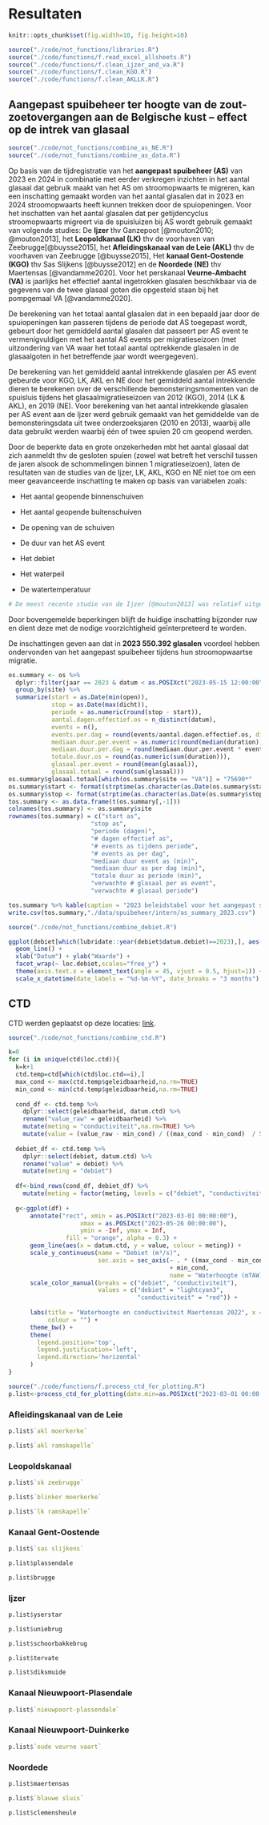 # Resultaten

```r
knitr::opts_chunk$set(fig.width=10, fig.height=10) 
```

```r
source("./code/not_functions/libraries.R")
source("./code/functions/f.read_excel_allsheets.R")
source("./code/functions/f.clean_ijzer_and_va.R")
source("./code/functions/f.clean_KGO.R")
source("./code/functions/f.clean_AKLLK.R")
```

## Aangepast spuibeheer ter hoogte van de zout-zoetovergangen aan de Belgische kust – effect op de intrek van glasaal

```r
source("./code/not_functions/combine_as_NE.R")
source("./code/not_functions/combine_as_data.R")
```

Op basis van de tijdregistratie van het **aangepast spuibeheer (AS)** van 2023 en 2024 in combinatie met eerder verkregen inzichten in het aantal glasaal dat gebruik maakt van het AS om stroomopwaarts te migreren, kan een inschatting gemaakt worden van het aantal glasalen dat in 2023 en 2024 stroomopwaarts heeft kunnen trekken door de spuiopeningen. Voor het inschatten van het aantal glasalen dat per getijdencyclus stroomopwaarts migreert via de spuisluizen bij AS wordt gebruik gemaakt van volgende studies: De **Ijzer** thv Ganzepoot [@mouton2010; @mouton2013], het **Leopoldkanaal (LK)** thv de voorhaven van Zeebrugge[@buysse2015], het **Afleidingskanaal van de Leie (AKL)** thv de voorhaven van Zeebrugge [@buysse2015], Het **kanaal Gent-Oostende (KGO)** thv Sas Slijkens [@buysse2012] en de **Noordede (NE)** thv Maertensas [@vandamme2020]. Voor het perskanaal **Veurne-Ambacht (VA)** is jaarlijks het effectief aantal ingetrokken glasalen beschikbaar via de gegevens van de twee glasaal goten die opgesteld staan bij het pompgemaal VA [@vandamme2020].

De berekening van het totaal aantal glasalen dat in een bepaald jaar door de spuiopeningen kan passeren tijdens de periode dat AS toegepast wordt, gebeurt door het gemiddeld aantal glasalen dat passeert per AS event te vermenigvuldigen met het aantal AS events per migratieseizoen (met uitzondering van VA waar het totaal aantal optrekkende glasalen in de glasaalgoten in het betreffende jaar wordt weergegeven).

De berekening van het gemiddeld aantal intrekkende glasalen per AS event gebeurde voor KGO, LK, AKL en NE door het gemiddeld aantal intrekkende dieren te berekenen over de verschillende bemonsteringsmomenten van de spuisluis tijdens het glasaalmigratieseizoen van 2012 (KGO), 2014 (LK & AKL), en 2019 (NE). Voor berekening van het aantal intrekkende glasalen per AS event aan de Ijzer werd gebruik gemaakt van het gemiddelde van de bemonsteringsdata uit twee onderzoeksjaren (2010 en 2013), waarbij alle data gebruikt werden waarbij één of twee spuien 20 cm geopend werden.

Door de beperkte data en grote onzekerheden mbt het aantal glasaal dat zich aanmeldt thv de gesloten spuien (zowel wat betreft het verschil tussen de jaren alsook de schommelingen binnen 1 migratieseizoen), laten de resultaten van de studies van de Ijzer, LK, AKL, KGO en NE niet toe om een meer geavanceerde inschatting te maken op basis van variabelen zoals:

-   Het aantal geopende binnenschuiven

-   Het aantal geopende buitenschuiven

-   De opening van de schuiven

-   De duur van het AS event

-   Het debiet

-   Het waterpeil

-   De watertemperatuur

```r
# De meest recente studie van de Ijzer [@mouton2013] was relatief uitgebreid en beschouwde meerdere variabelen maar concludeerde ook hier dat de hoeveelheid glasalen die zich aanmeldt te variabel is om de hoeveelheid glasalen die passeert eenduidig in te schatten. Het belang van het aantal dieren voor de schuiven kwam ook tot uiting bij de analyse van het effect dat het aantal open schuiven heeft: Op het eerste zicht bleek er geen effect te zijn van het aantal open schuiven, maar wanneer een onderscheid werd gemaakt tussen AS events met een grote versus kleine densiteit aan glasaal, bleek dat meer schuiven een significant effect had op het aantal glasalen dat passeert. Een meer informatief model zou daarom ofwel het aandeel glasalen dat succesvol passeert als respons moeten gebruiken of het aantal dieren voor de sluis meenemen als interactiefactor. De benodigde data is daarvoor echter niet voorhanden, noch is er een model beschikbaar dat inschat wat het aantal dieren zou zijn dat zich aanmeldt voor de schuiven op basis van beschikbare omgevingsdata zoals windrichting, neerslag en debiet. Voor het gemiddeld aantal glasaal per event werd gebruik gemaakt van het gemiddelde van de bemonsteringen in 2010 (1 schuif open op 10 cm, lineair geëxtrapoleerd naar 2 schuiven open op 20 cm) [@mouton2010] en 2013 (gemiddeld aantal bij 2 schuiven open op 20 cm) [@mouton2013].
```

Door bovengemelde beperkingen blijft de huidige inschatting bijzonder ruw en dient deze met de nodige voorzichtigheid geïnterpreteerd te worden.

De inschattingen geven aan dat in **2023 550.392 glasalen** voordeel hebben ondervonden van het aangepast spuibeheer tijdens hun stroomopwaartse migratie.

```r
os.summary <- os %>% 
  dplyr::filter(jaar == 2023 & datum < as.POSIXct("2023-05-15 12:00:00", tz = "Europe/Brussels")) %>% 
  group_by(site) %>%
  summarize(start = as.Date(min(open)),
            stop = as.Date(max(dicht)),
            periode = as.numeric(round(stop - start)),
            aantal.dagen.effectief.os = n_distinct(datum),
            events = n(),
            events.per.dag = round(events/aantal.dagen.effectief.os, digits = 2),
            mediaan.duur.per.event = as.numeric(round(median(duration))),
            mediaan.duur.per.dag = round(mediaan.duur.per.event * events.per.dag),
            totale.duur.os = round(as.numeric(sum(duration))),
            glasaal.per.event = round(mean(glasaal)),
            glasaal.totaal = round(sum(glasaal)))
os.summary$glasaal.totaal[which(os.summary$site == "VA")] = "75690*"
os.summary$start <- format(strptime(as.character(as.Date(os.summary$start)), "%Y-%m-%d"), "%d-%m-%Y")
os.summary$stop <- format(strptime(as.character(as.Date(os.summary$stop)), "%Y-%m-%d"), "%d-%m-%Y")
tos.summary <- as.data.frame(t(os.summary[,-1]))
colnames(tos.summary) <- os.summary$site
rownames(tos.summary) = c("start as", 
                       "stop as", 
                       "periode (dagen)", 
                       "# dagen effectief as", 
                       "# events as tijdens periode", 
                       "# events as per dag", 
                       "mediaan duur event as (min)", 
                       "mediaan duur as per dag (min)", 
                       "totale duur as periode (min)", 
                       "verwachte # glasaal per as event", 
                       "verwachte # glasaal periode")

tos.summary %>% kable(caption = "2023 beleidstabel voor het aangepast spuibeheer (as) in het afleidingskanaal van de Leie (AKL), Ijzer, kanaal Gent-Oostende (KGO), Leopoldskanaal (LK), Noordede (NE) en Veurne-Ambacht (VA) met inschatting van het aantal glasaal dat de betreffende sluizen kon passeren dankzij as. * Het verwachte aantal glasaal voor de studieperiode in VA geeft het totaal van 2023 weer en is niet dus gelinkt aan het aantal as events.") %>% kable_styling(latex_options = "scale_down")
write.csv(tos.summary,"./data/spuibeheer/intern/as_summary_2023.csv")
```

\pagebreak

```r
source("./code/not_functions/combine_debiet.R")
```

```r
ggplot(debiet[which(lubridate::year(debiet$datum.debiet)==2023),], aes(x = datum.debiet, y = debiet)) + 
  geom_line() +
  xlab("Datum") + ylab("Waarde") +
  facet_wrap(~ loc.debiet,scales="free_y") + 
  theme(axis.text.x = element_text(angle = 45, vjust = 0.5, hjust=1)) +
  scale_x_datetime(date_labels = "%d-%m-%Y", date_breaks = "3 months") 
```

\pagebreak

## CTD

CTD werden geplaatst op deze locaties: [link](https://rpubs.com/spbruneel-INBO/1170130).

```r
source("./code/not_functions/combine_ctd.R")
```

```r
k=0
for (i in unique(ctd$loc.ctd)){
  k=k+1
  ctd.temp=ctd[which(ctd$loc.ctd==i),]
  max_cond <- max(ctd.temp$geleidbaarheid,na.rm=TRUE)
  min_cond <- min(ctd.temp$geleidbaarheid,na.rm=TRUE)
  
  cond_df <- ctd.temp %>%
    dplyr::select(geleidbaarheid, datum.ctd) %>%
    rename("value_raw" = geleidbaarheid) %>%
    mutate(meting = "conductiviteit",na.rm=TRUE) %>%
    mutate(value = (value_raw - min_cond) / ((max_cond - min_cond)  / 5),na.rm=TRUE)
  
  debiet_df <- ctd.temp %>%
    dplyr::select(debiet, datum.ctd) %>%
    rename("value" = debiet) %>%
    mutate(meting = "debiet")
  
  df<-bind_rows(cond_df, debiet_df) %>%
    mutate(meting = factor(meting, levels = c("debiet", "conductiviteit"))) 
  
  g<-ggplot(df) +
      annotate("rect", xmin = as.POSIXct("2023-03-01 00:00:00"),
                    xmax = as.POSIXct("2023-05-26 00:00:00"),
                    ymin = -Inf, ymax = Inf,
                fill = "orange", alpha = 0.3) +
      geom_line(aes(x = datum.ctd, y = value, colour = meting)) +
      scale_y_continuous(name = "Debiet (m³/s)",
                         sec.axis = sec_axis(~ . * ((max_cond - min_cond) / 5)
                                             + min_cond,
                                             name = "Waterhoogte (mTAW)")) +
      scale_color_manual(breaks = c("debiet", "conductiviteit"),
                         values = c("debiet" = "lightcyan3",
                                    "conductiviteit" = "red")) +
  
      labs(title = "Waterhoogte en conductiviteit Maertensas 2022", x = "",
           colour = "") +
      theme_bw() +
      theme(
        legend.position='top', 
        legend.justification='left',
        legend.direction='horizontal'
      )
}
```

```r
source("./code/functions/f.process_ctd_for_plotting.R")
p.list<-process_ctd_for_plotting(date.min=as.POSIXct("2023-03-01 00:00:00"), date.max=as.POSIXct("2023-05-15 00:00:00"))
```

### Afleidingskanaal van de Leie

```r
p.list$`akl moerkerke`
```

```r
p.list$`akl ramskapelle`
```

### Leopoldskanaal

```r
p.list$`sk zeebrugge`
```

```r
p.list$`blinker moerkerke`
```

```r
p.list$`lk ramskapelle`
```

### Kanaal Gent-Oostende

```r
p.list$`sas slijkens`
```

```r
p.list$plassendale
```

```r
p.list$brugge
```

### Ijzer

```r
p.list$yserstar
```

```r
p.list$uniebrug
```

```r
p.list$schoorbakkebrug
```

```r
p.list$tervate
```

```r
p.list$diksmuide
```

### Kanaal Nieuwpoort-Plasendale

```r
p.list$`nieuwpoort-plassendale`
```

### Kanaal Nieuwpoort-Duinkerke

```r
p.list$`oude veurne vaart`
```

### Noordede

```r
p.list$maertensas
```

```r
p.list$`blauwe sluis`
```

```r
p.list$clemensheule
```
